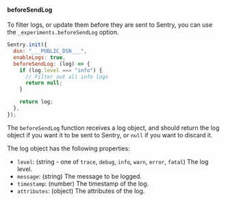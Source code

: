 #### beforeSendLog

To filter logs, or update them before they are sent to Sentry, you can use the `_experiments.beforeSendLog` option.

```js
Sentry.init({
  dsn: "___PUBLIC_DSN___",
  enableLogs: true,
  beforeSendLog: (log) => {
    if (log.level === "info") {
      // Filter out all info logs
      return null;
    }

    return log;
  },
});
```

The `beforeSendLog` function receives a log object, and should return the log object if you want it to be sent to Sentry, or `null` if you want to discard it.

The log object has the following properties:

- `level`: (string - one of `trace`, `debug`, `info`, `warn`, `error`, `fatal`) The log level.
- `message`: (string) The message to be logged.
- `timestamp`: (number) The timestamp of the log.
- `attributes`: (object) The attributes of the log.
